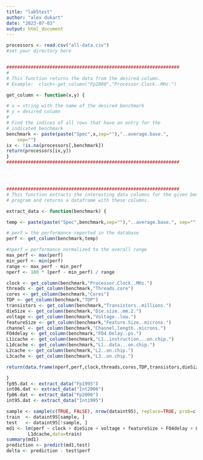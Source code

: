 ```yaml
---
title: "lab5test"
author: "alex dukart"
date: "2023-07-03"
output: html_document
---
```


```r
processors <- read.csv("all-data.csv")
#set your directory here


################################################################
#
# This function returns the data from the desired column.
# Example:  clock<-get_column("Fp2000","Processor.Clock..MHz.")

get_column <- function(x,y) {

# x = string with the name of the desired benchmark
# y = desired column
#
# Find the indices of all rows that have an entry for the  
# indicated benchmark
benchmark <- paste(paste("Spec",x,sep=""),"..average.base.",
	sep="")
ix <- !is.na(processors[,benchmark])
return(processors[ix,y])
}
################################################################




################################################################
# This function extracts the interesting data columns for the given benchmark
# program and returns a dataframe with these columns.

extract_data <- function(benchmark) {

temp <- paste(paste("Spec",benchmark,sep=""),"..average.base.", sep="")

# perf = the performance reported in the database
perf <- get_column(benchmark,temp)

#nperf = performance normalized to the overall range
max_perf <- max(perf)
min_perf <- min(perf)
range <- max_perf - min_perf
nperf <- 100 * (perf - min_perf) / range

clock <- get_column(benchmark,"Processor.Clock..MHz.")
threads <- get_column(benchmark,"Threads.core")
cores <- get_column(benchmark,"Cores")
TDP <- get_column(benchmark,"TDP")
transistors <- get_column(benchmark,"Transistors..millions.")
dieSize <- get_column(benchmark,"Die.size..mm.2.")
voltage <- get_column(benchmark,"Voltage..low.")
featureSize <- get_column(benchmark,"Feature.Size..microns.")
channel <- get_column(benchmark,"Channel.length..microns.")
FO4delay <- get_column(benchmark,"FO4.Delay..ps.")
L1icache <- get_column(benchmark,"L1..instruction...on.chip.")
L1dcache <- get_column(benchmark,"L1..data...on.chip.")
L2cache <- get_column(benchmark,"L2..on.chip.")
L3cache <- get_column(benchmark,"L3..on.chip.")

return(data.frame(nperf,perf,clock,threads,cores,TDP,transistors,dieSize,voltage,featureSize,channel,FO4delay,L1icache,L1dcache,L2cache,L3cache))

}
fp95.dat <- extract_data("Fp1995")
int06.dat <- extract_data("Int2006")
fp06.dat <- extract_data("Fp2006")
int95.dat <- extract_data("Int1995")
```


```r
sample <- sample(c(TRUE, FALSE), nrow(dataint95), replace=TRUE, prob=c(d,1-d))
train  <- dataint95[sample, ]
test   <- dataint95[!sample, ]
md1 <- lm(perf ~ clock + dieSize + voltage + featureSize + FO4delay + L1icache + 
        L1dcache,data=train)
summary(md1)
prediction <- predict(md1,test)
delta <- prediction - test$perf
```







